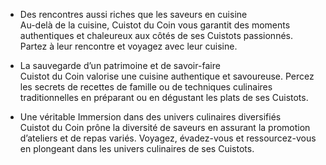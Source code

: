- Des rencontres aussi riches que les saveurs en cuisine                                             
Au-delà de la cuisine, Cuistot du Coin vous garantit des moments authentiques et chaleureux aux côtés de ses Cuistots passionnés. Partez à leur rencontre et voyagez avec leur cuisine.
                                                                                                                                                                            
- La sauvegarde d’un patrimoine et de savoir-faire                                                                                                                
Cuistot du Coin valorise une cuisine authentique et savoureuse. Percez les secrets de recettes de famille ou de techniques culinaires traditionnelles en préparant ou en dégustant les plats de ses Cuistots.
                    
- Une véritable Immersion dans des univers culinaires diversifiés                                                                                                 
Cuistot du Coin prône la diversité de saveurs en assurant la promotion d’ateliers et de repas variés. Voyagez, évadez-vous et ressourcez-vous en plongeant dans les univers culinaires de ses Cuistots. 
